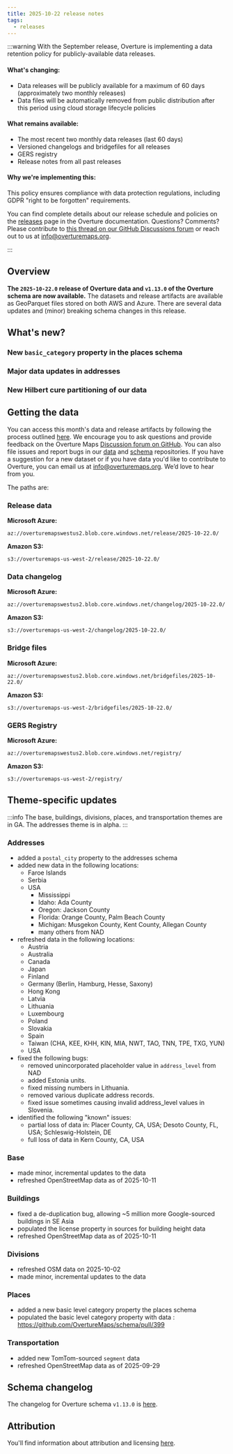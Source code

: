 ```yaml
---
title: 2025-10-22 release notes
tags:
  - releases
---
```


:::warning
With the September release, Overture is implementing a data retention policy for publicly-available data releases.

#### What's changing:
- Data releases will be publicly available for a maximum of 60 days (approximately two monthly releases)
- Data files will be automatically removed from public distribution after this period using cloud storage lifecycle policies

#### What remains available:
- The most recent two monthly data releases (last 60 days)
- Versioned changelogs and bridgefiles for all releases
- GERS registry
- Release notes from all past releases

#### Why we're implementing this:
This policy ensures compliance with data protection regulations, including GDPR "right to be forgotten" requirements.

You can find complete details about our release schedule and policies on the [releases](https://docs.overturemaps.org/release-calendar/) page in the Overture documentation. Questions? Comments? Please contribute to [this thread on our GitHub Discussions forum](https://github.com/orgs/OvertureMaps/discussions/422) or reach out to us at info@overturemaps.org.

:::


## Overview

**The `2025-10-22.0` release of Overture data and `v1.13.0` of the Overture schema are now available.** The datasets and release artifacts are available as GeoParquet files stored on both AWS and Azure. There are several data updates and (minor) breaking schema changes in this release. 

## What's new?

### New `basic_category` property in the places schema


 
### Major data updates in addresses



### New Hilbert cure partitioning of our data


## Getting the data

You can access this month's data and release artifacts by following the process outlined [here](/getting-data). We encourage you to ask questions and provide feedback on the Overture Maps [Discussion forum on GitHub](https://github.com/orgs/OvertureMaps/discussions). You can also file issues and report bugs in our [data](https://github.com/OvertureMaps/data/issues) and [schema](https://github.com/OvertureMaps/schema/issues) repositories. If you have a suggestion for a new dataset or if you have data you'd like to contribute to Overture, you can email us at info@overturemaps.org. We’d love to hear from you.

The paths are:

### Release data

**Microsoft Azure:**
```
az://overturemapswestus2.blob.core.windows.net/release/2025-10-22.0/
```

**Amazon S3:**
```
s3://overturemaps-us-west-2/release/2025-10-22.0/
```
### Data changelog

**Microsoft Azure:**
```
az://overturemapswestus2.blob.core.windows.net/changelog/2025-10-22.0/
```

**Amazon S3:**
```
s3://overturemaps-us-west-2/changelog/2025-10-22.0/
```


### Bridge files

**Microsoft Azure:**
```
az://overturemapswestus2.blob.core.windows.net/bridgefiles/2025-10-22.0/
```

**Amazon S3:**
```
s3://overturemaps-us-west-2/bridgefiles/2025-10-22.0/
```

### GERS Registry

**Microsoft Azure:**
```
az://overturemapswestus2.blob.core.windows.net/registry/
```

**Amazon S3:**
```
s3://overturemaps-us-west-2/registry/
```


<!-- truncate -->


## Theme-specific updates

:::info
The base, buildings, divisions, places, and transportation themes are in GA. The addresses theme is in alpha. 
:::

### Addresses

- added a `postal_city` property to the addresses schema
- added new data in the following locations:
    - Faroe Islands
    - Serbia
    - USA
        - Mississippi
        - Idaho: Ada County
        - Oregon: Jackson County 
        - Florida: Orange County, Palm Beach County
        - Michigan: Musgekon County, Kent County, Allegan County 
        - many others from NAD
- refreshed data in the following locations:
    - Austria
    - Australia
    - Canada
    - Japan
    - Finland
    - Germany (Berlin, Hamburg, Hesse, Saxony)
    - Hong Kong
    - Latvia
    - Lithuania
    - Luxembourg
    - Poland
    - Slovakia
    - Spain
    - Taiwan (CHA, KEE, KHH, KIN, MIA, NWT, TAO, TNN, TPE, TXG, YUN)
    - USA
- fixed the following bugs:
    - removed unincorporated placeholder value in `address_level` from NAD
    - added Estonia units.
    - fixed missing numbers in Lithuania.
    - removed various duplicate address records.
    - fixed issue sometimes causing invalid address_level values in Slovenia.
- identified the following "known" issues:
    - partial loss of data in: Placer County, CA, USA; Desoto County, FL, USA; Schleswig-Holstein, DE
    - full loss of data in Kern County, CA, USA

### Base

- made minor, incremental updates to the data
- refreshed OpenStreetMap data as of 2025-10-11

### Buildings

- fixed a de-duplication bug, allowing ~5 million more Google-sourced buildings in SE Asia
- populated the license property in sources for building height data
- refreshed OpenStreetMap data as of 2025-10-11


### Divisions

- refreshed OSM data on 2025-10-02
- made minor, incremental updates to the data


### Places

- added a new basic level category property the places schema
- populated the basic level category property with data : https://github.com/OvertureMaps/schema/pull/399


### Transportation

- added new TomTom-sourced `segment` data 
- refreshed OpenStreetMap data as of 2025-09-29


## Schema changelog

The changelog for Overture schema `v1.13.0` is [here](https://github.com/OvertureMaps/schema/releases).

## Attribution

You'll find information about attribution and licensing [here](/attribution).
